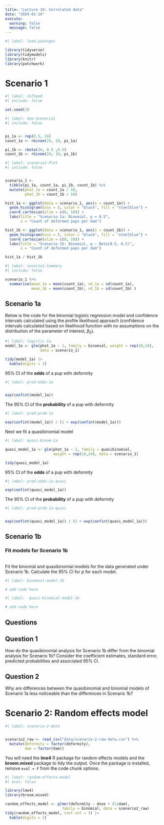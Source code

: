 ```yaml
---
title: "Lecture 10: Correlated data"
date: "2024-02-19"
execute: 
  warning: false
  message: false
---
```


```r
#| label: load-packages

library(tidyverse)
library(tidymodels)
library(knitr)
library(patchwork)
```

# Scenario 1

```r
#| label: ch7Seed
#| include: false

set.seed(2)
```

```r
#| label: dam-Scenario1
#| include: false


pi_1a <- rep(0.5, 24)
count_1a <- rbinom(24, 10, pi_1a)

pi_1b <- rbeta(24, 0.5 ,0.5)  
count_1b <- rbinom(24, 10, pi_1b)  
```

```r
#| label: scenario1-Plot
#| include: false


scenario_1 <- 
  tibble(pi_1a, count_1a, pi_1b, count_1b) %>%
  mutate(phat_1a = count_1a / 10, 
         phat_1b = count_1b / 10)

hist_1a <- ggplot(data = scenario_1, aes(x = count_1a)) + 
  geom_histogram(bins = 5, color = "black", fill = "steelblue") +
  coord_cartesian(xlim = c(0, 10)) +
  labs(title = "Scenario 1a: Binomial, p = 0.5",
       x = "Count of deformed pups per dam")

hist_1b <- ggplot(data = scenario_1, aes(x = count_1b)) + 
  geom_histogram(bins = 5, color = "black", fill = "steelblue") +
  coord_cartesian(xlim = c(0, 10)) +
  labs(title = "Scenario 1b: Binomial, p ~ Beta(0.5, 0.5)",
       x = "Count of deformed pups per dam")

hist_1a / hist_1b
```

```r
#| label: senario1-Summary
#| include: false

scenario_1 %>% 
  summarise(mean_1a = mean(count_1a), sd_1a = sd(count_1a),
            mean_1b = mean(count_1b), sd_1b = sd(count_1b) )
```

## Scenario 1a

Below is the code for the binomial logistic regression model and confidence intervals calculated using the profile likelihood approach (confidence intervals calculated based on likelihood function with no assumptions on the distribution of the parameter of interest, $\beta_0$).

```r
#| label: logistic-1a
model_1a <- glm(phat_1a ~ 1, family = binomial, weight = rep(10,24), 
                data = scenario_1)

tidy(model_1a) |>
  kable(digits = 3)
```

95% CI of the **odds** of a pup with deformity

```r
#| label: pred-odds-1a


exp(confint(model_1a))
```

The 95% CI of the **probability** of a pup with deformity

```r
#| label: pred-prob-1a

exp(confint(model_1a)) / (1 + exp(confint(model_1a)))
```

Next we fit a quasibinomial model

```r
#| label: quasi-binom-1a

quasi_model_1a <- glm(phat_1a ~ 1, family = quasibinomial,
                      weight = rep(10,24), data = scenario_1)

tidy(quasi_model_1a)
```

95% CI of the **odds** of a pup with deformity

```r
#| label: pred-odds-1a-quasi

exp(confint(quasi_model_1a))
```

The 95% CI of the **probability** of a pup with deformity

```r
#| label: pred-prob-1a-quasi


exp(confint(quasi_model_1a)) / (1 + exp(confint(quasi_model_1a)))
```

## Scenario 1b

::: callout-note
### Fit models for Scenario 1b

\
Fit the binomial and quasibinomial models for the data generated under Scenario 1b. Calculate the 95% CI for $p$ for each model.
:::

```r
#| label: binomial-model-1b

# add code here
```

```r
#| label:  quasi-binomial-model-1b

# add code here
```

## Questions

::: callout-note
## Question 1

How do the quasibinomial analysis for Scenario 1b differ from the binomial analysis for Scenario 1b? Consider the coefficient estimates, standard error, predicted probabilities and associated 95% CI.
:::

::: callout-note
## Question 2

Why are differences between the quasibinomial and binomial models of Scenario 1a less noticeable than the differences in Scenario 1b?
:::

# Scenario 2: Random effects model

```r
#| label: scenario-2-data


scenario2_raw <- read_csv("data/scenario-2-raw-data.csv") %>%
  mutate(deformity = factor(deformity),
         dam = factor(dam))
```

You will need the **lme4** R package for random effects models and the **broom.mixed** package to tidy the output. Once the package is installed, remove `eval = F` from the code chunk options.

```r
#| label: random-effects-model
#| eval: false

library(lme4)
library(broom.mixed)

random_effects_model <- glmer(deformity ~ dose + (1|dam), 
                          family = binomial, data = scenario2_raw)
tidy(random_effects_model, conf.int = 3) |>
  kable(digits = 3)
```
